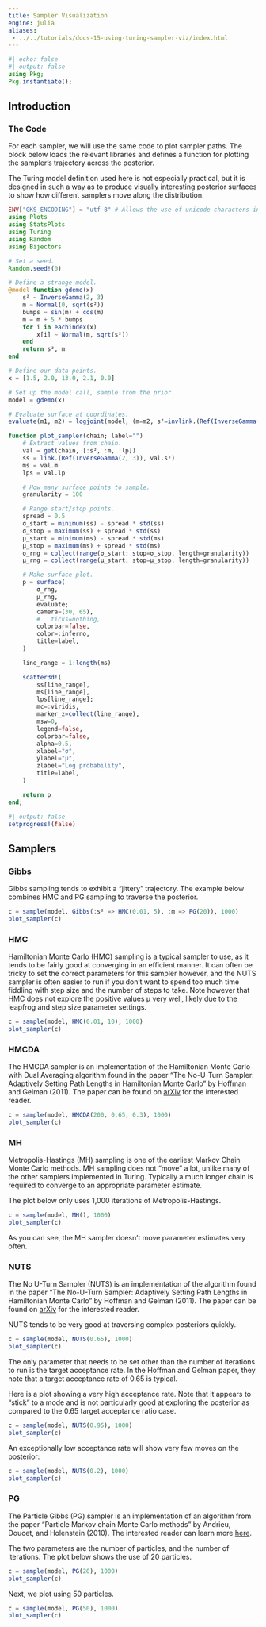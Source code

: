 ```yaml
---
title: Sampler Visualization
engine: julia
aliases:
 - ../../tutorials/docs-15-using-turing-sampler-viz/index.html
---
```


```julia
#| echo: false
#| output: false
using Pkg;
Pkg.instantiate();
```

## Introduction

### The Code

For each sampler, we will use the same code to plot sampler paths. The block below loads the relevant libraries and defines a function for plotting the sampler's trajectory across the posterior.

The Turing model definition used here is not especially practical, but it is designed in such a way as to produce visually interesting posterior surfaces to show how different samplers move along the distribution.

```julia
ENV["GKS_ENCODING"] = "utf-8" # Allows the use of unicode characters in Plots.jl
using Plots
using StatsPlots
using Turing
using Random
using Bijectors

# Set a seed.
Random.seed!(0)

# Define a strange model.
@model function gdemo(x)
    s² ~ InverseGamma(2, 3)
    m ~ Normal(0, sqrt(s²))
    bumps = sin(m) + cos(m)
    m = m + 5 * bumps
    for i in eachindex(x)
        x[i] ~ Normal(m, sqrt(s²))
    end
    return s², m
end

# Define our data points.
x = [1.5, 2.0, 13.0, 2.1, 0.0]

# Set up the model call, sample from the prior.
model = gdemo(x)

# Evaluate surface at coordinates.
evaluate(m1, m2) = logjoint(model, (m=m2, s²=invlink.(Ref(InverseGamma(2, 3)), m1)))

function plot_sampler(chain; label="")
    # Extract values from chain.
    val = get(chain, [:s², :m, :lp])
    ss = link.(Ref(InverseGamma(2, 3)), val.s²)
    ms = val.m
    lps = val.lp

    # How many surface points to sample.
    granularity = 100

    # Range start/stop points.
    spread = 0.5
    σ_start = minimum(ss) - spread * std(ss)
    σ_stop = maximum(ss) + spread * std(ss)
    μ_start = minimum(ms) - spread * std(ms)
    μ_stop = maximum(ms) + spread * std(ms)
    σ_rng = collect(range(σ_start; stop=σ_stop, length=granularity))
    μ_rng = collect(range(μ_start; stop=μ_stop, length=granularity))

    # Make surface plot.
    p = surface(
        σ_rng,
        μ_rng,
        evaluate;
        camera=(30, 65),
        #   ticks=nothing,
        colorbar=false,
        color=:inferno,
        title=label,
    )

    line_range = 1:length(ms)

    scatter3d!(
        ss[line_range],
        ms[line_range],
        lps[line_range];
        mc=:viridis,
        marker_z=collect(line_range),
        msw=0,
        legend=false,
        colorbar=false,
        alpha=0.5,
        xlabel="σ",
        ylabel="μ",
        zlabel="Log probability",
        title=label,
    )

    return p
end;
```

```julia
#| output: false
setprogress!(false)
```

## Samplers

### Gibbs

Gibbs sampling tends to exhibit a "jittery" trajectory. The example below combines HMC and PG sampling to traverse the posterior.

```julia
c = sample(model, Gibbs(:s² => HMC(0.01, 5), :m => PG(20)), 1000)
plot_sampler(c)
```

### HMC

Hamiltonian Monte Carlo (HMC) sampling is a typical sampler to use, as it tends to be fairly good at converging in an efficient manner. It can often be tricky to set the correct parameters for this sampler however, and the NUTS sampler is often easier to run if you don't want to spend too much time fiddling with step size and the number of steps to take. Note however that HMC does not explore the positive values μ very well, likely due to the leapfrog and step size parameter settings.

```julia
c = sample(model, HMC(0.01, 10), 1000)
plot_sampler(c)
```

### HMCDA

The HMCDA sampler is an implementation of the Hamiltonian Monte Carlo with Dual Averaging algorithm found in the paper "The No-U-Turn Sampler: Adaptively Setting Path Lengths in Hamiltonian Monte Carlo" by Hoffman and Gelman (2011). The paper can be found on [arXiv](https://arxiv.org/abs/1111.4246) for the interested reader.

```julia
c = sample(model, HMCDA(200, 0.65, 0.3), 1000)
plot_sampler(c)
```

### MH

Metropolis-Hastings (MH) sampling is one of the earliest Markov Chain Monte Carlo methods. MH sampling does not "move" a lot, unlike many of the other samplers implemented in Turing. Typically a much longer chain is required to converge to an appropriate parameter estimate.

The plot below only uses 1,000 iterations of Metropolis-Hastings.

```julia
c = sample(model, MH(), 1000)
plot_sampler(c)
```

As you can see, the MH sampler doesn't move parameter estimates very often.

### NUTS

The No U-Turn Sampler (NUTS) is an implementation of the algorithm found in the paper "The No-U-Turn Sampler: Adaptively Setting Path Lengths in Hamiltonian Monte Carlo" by Hoffman and Gelman (2011). The paper can be found on [arXiv](https://arxiv.org/abs/1111.4246) for the interested reader.

NUTS tends to be very good at traversing complex posteriors quickly.


```julia
c = sample(model, NUTS(0.65), 1000)
plot_sampler(c)
```

The only parameter that needs to be set other than the number of iterations to run is the target acceptance rate. In the Hoffman and Gelman paper, they note that a target acceptance rate of 0.65 is typical.

Here is a plot showing a very high acceptance rate. Note that it appears to "stick" to a mode and is not particularly good at exploring the posterior as compared to the 0.65 target acceptance ratio case.

```julia
c = sample(model, NUTS(0.95), 1000)
plot_sampler(c)
```

An exceptionally low acceptance rate will show very few moves on the posterior:

```julia
c = sample(model, NUTS(0.2), 1000)
plot_sampler(c)
```

### PG

The Particle Gibbs (PG) sampler is an implementation of an algorithm from the paper "Particle Markov chain Monte Carlo methods" by Andrieu, Doucet, and Holenstein (2010). The interested reader can learn more [here](https://rss.onlinelibrary.wiley.com/doi/full/10.1111/j.1467-9868.2009.00736.x).

The two parameters are the number of particles, and the number of iterations. The plot below shows the use of 20 particles.

```julia
c = sample(model, PG(20), 1000)
plot_sampler(c)
```

Next, we plot using 50 particles.

```julia
c = sample(model, PG(50), 1000)
plot_sampler(c)
```